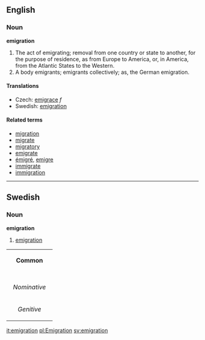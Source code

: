==English==
===Noun===

'''emigration'''

#The act of emigrating; removal from one country or state to another, for the purpose of residence, as from Europe to America, or, in America, from the Atlantic States to the Western.
#A body emigrants; emigrants collectively; as, the German emigration.

====Translations====
*Czech: [[emigrace]] ''f''
*Swedish: [[emigration#Swedish|emigration]]

====Related terms====
*[[migration]]
*[[migrate]]
*[[migratory]]
*[[emigrate]]
*[[émigré]], [[emigre]]
*[[immigrate]]
*[[immigration]]

----

==Swedish==
===Noun===
'''emigration'''

#[[emigration#English|emigration]]

{| border=1 cellspacing=0
| bgcolor="#FFFFF0" colspan=5 align=center | '''Common'''
|-
|- bgcolor="#FFFFF0" align=center
! rowspan=2 | 
| colspan=2 width=105| Singular 
| colspan=2 | Plural
|- bgcolor="#FFFFF0" align=center
| width=105 | ''Indefinite'' 
| width=105 | ''Definite'' 
| width=105 |  ''Indefinite'' 
|  width=105 | ''Definite''
|- align=center
| width=105 bgcolor="#FFFFF0" | ''Nominative'' 
| [[emigration]]
| [[emigrationen]]
| [[emigrationer]]
| [[emigrationerna]]
|- align=center
| width=105 bgcolor="#FFFFF0" | ''Genitive'' 
| [[emigrations]]
| [[emigrationens]]
| [[emigrationers]]
| [[emigrationernas]]
|}

[[it:emigration]]
[[pl:Emigration]]
[[sv:emigration]]